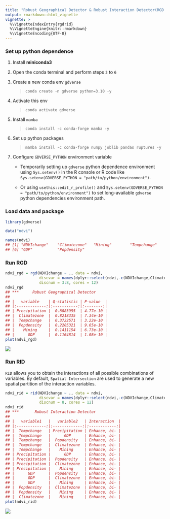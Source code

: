 ---
title: "Robust Geographical Detector & Robust Interaction Detector(RGD & RID)"
output: rmarkdown::html_vignette
vignette: >
  %\VignetteIndexEntry{rgdrid}
  %\VignetteEngine{knitr::rmarkdown}
  %\VignetteEncoding{UTF-8}
---



### Set up python dependence

1. Install **miniconda3**
2. Open the conda terminal and perform steps `3` to `6`
3. Create a new conda env `gdverse`

   > `conda create -n gdverse python=3.10 -y`

4. Activate this env

   > `conda activate gdverse`

5. Install `mamba`

   > `conda install -c conda-forge mamba -y`

6. Set up python packages

   > `mamba install -c conda-forge numpy joblib pandas ruptures -y`

7. Configure `GDVERSE_PYTHON` environment variable

   - Temporarily setting up `gdverse` python dependence environment using `Sys.setenv()` in the R console or R code like `Sys.setenv(GDVERSE_PYTHON = "path/to/python/environment")`.

   - Or using `usethis::edit_r_profile()` and `Sys.setenv(GDVERSE_PYTHON = "path/to/python/environment")` to set long-available `gdverse` python dependencies environment path.

### Load data and package


``` r
library(gdverse)

data("ndvi")
```


``` r
names(ndvi)
## [1] "NDVIchange"    "Climatezone"   "Mining"        "Tempchange"    "Precipitation"
## [6] "GDP"           "Popdensity"
```

### Run RGD


``` r
ndvi_rgd = rgd(NDVIchange ~ ., data = ndvi,
               discvar = names(dplyr::select(ndvi,-c(NDVIchange,Climatezone,Mining))),
               discnum = 3:8, cores = 12)
ndvi_rgd
## ***      Robust Geographical Detector    
## 
## |   variable    | Q-statistic | P-value  |
## |:-------------:|:-----------:|:--------:|
## | Precipitation |  0.8883955  | 4.77e-10 |
## |  Climatezone  |  0.8218335  | 7.34e-10 |
## |  Tempchange   |  0.3722571  | 3.22e-10 |
## |  Popdensity   |  0.2205321  | 9.65e-10 |
## |    Mining     |  0.1411154  | 6.73e-10 |
## |      GDP      |  0.1164814  | 1.08e-10 |
plot(ndvi_rgd)
```

![](../man/figures/rgdrid/rgd_id-1.png)

### Run RID

`RID` allows you to obtain the interactions of all possible combinations of variables. By default, `Spatial Intersection` are used to generate a new spatial partition of the interaction variables.


``` r
ndvi_rid = rid(NDVIchange ~ ., data = ndvi,
               discvar = names(dplyr::select(ndvi,-c(NDVIchange,Climatezone,Mining))),
               discnum = 8, cores = 12)
ndvi_rid
## ***       Robust Interaction Detector      
## 
## |   variable1   |   variable2   | Interaction  |
## |:-------------:|:-------------:|:------------:|
## |  Tempchange   | Precipitation | Enhance, bi- |
## |  Tempchange   |      GDP      | Enhance, bi- |
## |  Tempchange   |  Popdensity   | Enhance, bi- |
## |  Tempchange   |  Climatezone  | Enhance, bi- |
## |  Tempchange   |    Mining     | Enhance, bi- |
## | Precipitation |      GDP      | Enhance, bi- |
## | Precipitation |  Popdensity   | Enhance, bi- |
## | Precipitation |  Climatezone  | Enhance, bi- |
## | Precipitation |    Mining     | Enhance, bi- |
## |      GDP      |  Popdensity   | Enhance, bi- |
## |      GDP      |  Climatezone  | Enhance, bi- |
## |      GDP      |    Mining     | Enhance, bi- |
## |  Popdensity   |  Climatezone  | Enhance, bi- |
## |  Popdensity   |    Mining     | Enhance, bi- |
## |  Climatezone  |    Mining     | Enhance, bi- |
plot(ndvi_rid)
```

![](../man/figures/rgdrid/rid_plot-1.png)
